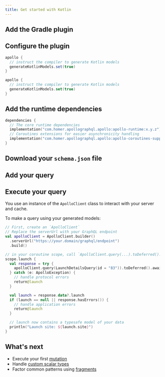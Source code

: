 ```yaml
---
title: Get started with Kotlin
---
```





## Add the Gradle plugin

<AddPlugin />

## Configure the plugin

<MultiCodeBlock>

```groovy
apollo {
  // instruct the compiler to generate Kotlin models
  generateKotlinModels.set(true)
}
```

```kotlin
apollo {
  // instruct the compiler to generate Kotlin models
  generateKotlinModels.set(true)
}
```

</MultiCodeBlock>

## Add the runtime dependencies

```kotlin
dependencies {
  // The core runtime dependencies
  implementation("com.homer.apollographql.apollo:apollo-runtime:x.y.z")
  // Coroutines extensions for easier asynchronicity handling
  implementation("com.homer.apollographql.apollo:apollo-coroutines-support:x.y.z")
}
```

## Download your `schema.json` file

<DownloadSchema />

## Add your query

<AddQuery />

## Execute your query

You use an instance of the `ApolloClient` class to interact with your server and cache.

To make a query using your generated models:

```kotlin
// First, create an `ApolloClient`
// Replace the serverUrl with your GraphQL endpoint
val apolloClient = ApolloClient.builder()
  .serverUrl("https://your.domain/graphql/endpoint")
  .build()

// in your coroutine scope, call `ApolloClient.query(...).toDeferred().await()`
scope.launch {
  val response = try {
    apolloClient.query(LaunchDetailsQuery(id = "83")).toDeferred().await()
  } catch (e: ApolloException) {
    // handle protocol errors
    return@launch
  }

  val launch = response.data?.launch
  if (launch == null || response.hasErrors()) {
    // handle application errors
    return@launch
  }

  // launch now contains a typesafe model of your data
  println("Launch site: ${launch.site}")
}
```

## What's next

* Execute your first [mutation](https://www.apollographql.com/docs/android/essentials/mutations/)
* Handle [custom scalar types](https://www.apollographql.com/docs/android/essentials/custom-scalar-types/)
* Factor common patterns using [fragments](https://www.apollographql.com/docs/android/essentials/fragments/)
